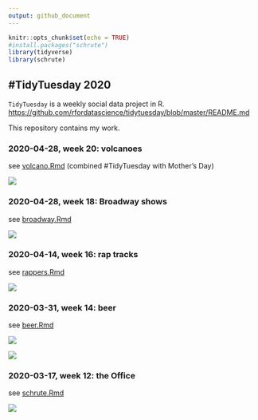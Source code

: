 ```yaml
---
output: github_document
---
```


```r
knitr::opts_chunk$set(echo = TRUE)
#install.packages("schrute")
library(tidyverse)
library(schrute)
```


## #TidyTuesday 2020

`TidyTuesday` is a weekly social data project in R.  
<https://github.com/rfordatascience/tidytuesday/blob/master/README.md>

This repository contains my work.  


### 2020-04-28, week 20: volcanoes

see [volcano.Rmd](volcano.Rmd)
(combined #TidyTuesday with Mother's Day)

![](rainier.png)


### 2020-04-28, week 18: Broadway shows  

see [broadway.Rmd](broadway.Rmd)

![](broadway.png)


### 2020-04-14, week 16: rap tracks

see [rappers.Rmd](rappers.Rmd)

![](hiphop.gif)


### 2020-03-31, week 14: beer

see [beer.Rmd](beer.Rmd)  

![](cumuplot.png)

![](beer_states.png)


### 2020-03-17, week 12: the Office

see [schrute.Rmd](schrute.Rmd)  

![](twss.png)
